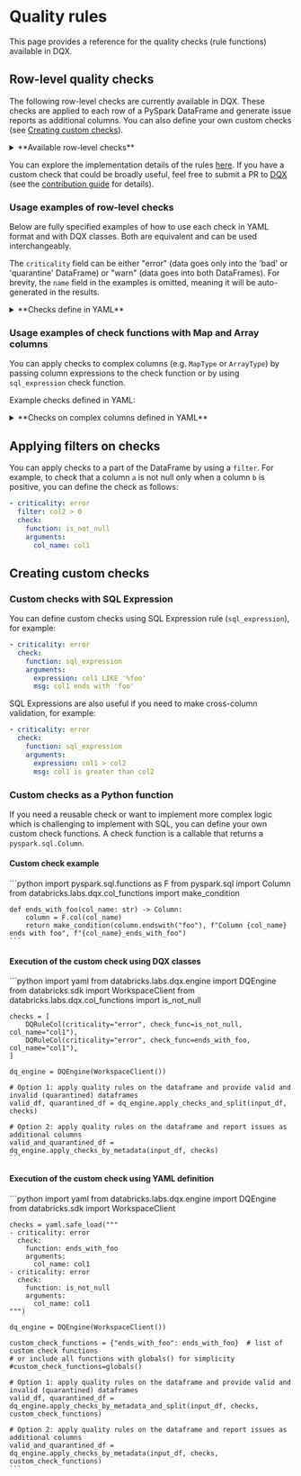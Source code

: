 
# Quality rules

This page provides a reference for the quality checks (rule functions) available in DQX.

## Row-level quality checks

The following row-level checks are currently available in DQX.
These checks are applied to each row of a PySpark DataFrame and generate issue reports as additional columns.
You can also define your own custom checks (see [Creating custom checks](#creating-custom-checks)).

<details style={{ backgroundColor: 'transparent', color: 'neutral' }}>
<summary>**Available row-level checks**</summary>
| Check                            | Description                                                                                                                                                                                                                        | Arguments                                                                                                                                                                                      |
| -------------------------------- | ---------------------------------------------------------------------------------------------------------------------------------------------------------------------------------------------------------------------------------- | ---------------------------------------------------------------------------------------------------------------------------------------------------------------------------------------------- |
| is_not_null                      | Checks whether the values in the input column are not null.                                                                                                                                                                        | col_name: column to check (can be a string column name or a column expression)                                                                                                                                                                 |
| is_not_empty                     | Checks whether the values in the input column are not empty (but may be null).                                                                                                                                                     | col_name: column to check (can be a string column name or a column expression)                                                                                                                                                                 |
| is_not_null_and_not_empty        | Checks whether the values in the input column are not null and not empty.                                                                                                                                                          | col_name: column to check (can be a string column name or a column expression); trim_strings: optional boolean flag to trim spaces from strings                                                                                                |
| is_in_list                       | Checks whether the values in the input column are present in the list of allowed values (null values are allowed).                                                                                                                 | col_name: column to check (can be a string column name or a column expression); allowed: list of allowed values                                                                                                                                |
| is_not_null_and_is_in_list       | Checks whether the values in the input column are not null and present in the list of allowed values.                                                                                                                              | col_name: column to check (can be a string column name or a column expression); allowed: list of allowed values                                                                                                                                |
| is_not_null_and_not_empty_array  | Checks whether the values in the array input column are not null and not empty.                                                                                                                                                    | col_name: column to check (can be a string column name or a column expression)                                                                                                                                                                 |
| is_in_range                      | Checks whether the values in the input column are in the provided range (inclusive of both boundaries).                                                                                                                            | col_name: column to check (can be a string column name or a column expression); min_limit: min limit as number, date, timestamp, column name or sql expression; max_limit: max limit as number, date, timestamp, column name or sql expression |
| is_not_in_range                  | Checks whether the values in the input column are outside the provided range (inclusive of both boundaries).                                                                                                                       | col_name: column to check (can be a string column name or a column expression); min_limit: min limit as number, date, timestamp, column name or sql expression; max_limit: max limit as number, date, timestamp, column name or sql expression |
| is_not_less_than                 | Checks whether the values in the input column are not less than the provided limit.                                                                                                                                                | col_name: column to check (can be a string column name or a column expression); limit: limit as number, date, timestamp, column name or sql expression                                                                                         |
| is_not_greater_than              | Checks whether the values in the input column are not greater than the provided limit.                                                                                                                                             | col_name: column to check (can be a string column name or a column expression); limit: limit as number, date, timestamp, column name or sql expression                                                                                         |
| is_valid_date                    | Checks whether the values in the input column have valid date formats.                                                                                                                                                             | col_name: column to check (can be a string column name or a column expression); date_format: optional date format (e.g. 'yyyy-mm-dd')                                                                                                          |
| is_valid_timestamp               | Checks whether the values in the input column have valid timestamp formats.                                                                                                                                                        | col_name: column to check (can be a string column name or a column expression); timestamp_format: optional timestamp format (e.g. 'yyyy-mm-dd HH:mm:ss')                                                                                       |
| is_not_in_future                 | Checks whether the values in the input column contain a timestamp that is not in the future, where 'future' is defined as current_timestamp + offset (in seconds).                                                                 | col_name: column to check (can be a string column name or a column expression); offset: offset to use; curr_timestamp: current timestamp, if not provided current_timestamp() function is used                                                 |
| is_not_in_near_future            | Checks whether the values in the input column contain a timestamp that is not in the near future, where 'near future' is defined as greater than the current timestamp but less than the current_timestamp + offset (in seconds).  | col_name: column to check (can be a string column name or a column expression); offset: offset to use; curr_timestamp: current timestamp, if not provided current_timestamp() function is used                                                 |
| is_older_than_n_days             | Checks whether the values in one input column are at least N days older than the values in another column.                                                                                                                         | col_name: column to check (can be a string column name or a column expression); days: number of days; curr_date: current date, if not provided current_date() function is used                                                                 |
| is_older_than_col2_for_n_days    | Checks whether the values in one input column are at least N days older than the values in another column.                                                                                                                         | col_name1: first column to check (can be a string column name or a column expression); col_name2: second column to check (can be a string column name or a column expression); days: number of days                                                                                            |
| is_unique                        | Checks whether the values in the input column are unique and reports an issue for each row that contains a duplicate value. Null values are not considered duplicates, following the ANSI SQL standard.                            | col_name: column to check (can be a string column name or a column expression): window_spec: optional window specification as a string or column object, you must handle NULLs correctly using coalesce() to prevent rows exclusion            |
| regex_match                      | Checks whether the values in the input column match a given regex.                                                                                                                                                                 | col_name: column to check (can be a string column name or a column expression); regex: regex to check; negate: if the condition should be negated (true) or not                                                                                |
| sql_expression                   | Checks whether the values meet the condition provided as an SQL expression, e.g. a = 'str1', a > b                                                                                                                                 | expression: sql expression to check; msg: optional message to output; name: optional name of the resulting column; negate: if the condition should be negated                                  |
</details>

You can explore the implementation details of the rules [here](https://github.com/databrickslabs/dqx/blob/main/src/databricks/labs/dqx/col_functions.py).
If you have a custom check that could be broadly useful, feel free to submit a PR to [DQX](https://github.com/databrickslabs/dqx) (see the [contribution guide](/docs/dev/contributing) for details).

### Usage examples of row-level checks

Below are fully specified examples of how to use each check in YAML format and with DQX classes. Both are equivalent and can be used interchangeably.

The `criticality` field can be either "error" (data goes only into the 'bad' or 'quarantine' DataFrame) or "warn" (data goes into both DataFrames).
For brevity, the `name` field in the examples is omitted, meaning it will be auto-generated in the results.

<details style={{ backgroundColor: 'transparent', color: 'neutral' }}>
<summary>**Checks define in YAML**</summary>
```yaml
# is_not_null check
- criticality: error
  check:
    function: is_not_null
    arguments:
      col_name: col1

# is_not_empty check
- criticality: error
  check:
    function: is_not_empty
    arguments:
      col_name: col1

# is_not_null_and_not_empty check
- criticality: error
  check:
    function: is_not_null_and_not_empty
    arguments:
      col_name: col1
      trim_strings: true

# is_in_list check
- criticality: error
  check:
    function: is_in_list
    arguments:
      col_name: col2
      allowed:
      - 1
      - 2
      - 3

# is_not_null_and_is_in_list check
- criticality: error
  check:
    function: is_not_null_and_is_in_list
    arguments:
      col_name: col2
      allowed:
      - 1
      - 2
      - 3

# is_not_null_and_not_empty_array check
- criticality: error
  check:
    function: is_not_null_and_not_empty_array
    arguments:
      col_name: col4

# is_in_range check
- criticality: error
  check:
    function: is_in_range
    arguments:
      col_name: col2
      min_limit: 1
      max_limit: 10
- criticality: error
  check:
    function: is_in_range
    arguments:
      col_name: col5
      min_limit: 2025-01-01
      max_limit: 2025-02-24
- criticality: error
  check:
    function: is_in_range
    arguments:
      col_name: col6
      min_limit: 2025-01-01 00:00:00
      max_limit: 2025-02-24 01:00:00
- criticality: error
  check:
    function: is_in_range
    arguments:
      col_name: col3
      min_limit: col2
      max_limit: col2 * 2

# is_not_in_range check
- criticality: error
  check:
    function: is_not_in_range
    arguments:
      col_name: col2
      min_limit: 11
      max_limit: 20
- criticality: error
  check:
    function: is_not_in_range
    arguments:
      col_name: col5
      min_limit: 2025-02-25
      max_limit: 2025-02-26
- criticality: error
  check:
    function: is_not_in_range
    arguments:
      col_name: col6
      min_limit: 2025-02-25 00:00:00
      max_limit: 2025-02-26 01:00:00
- criticality: error
  check:
    function: is_not_in_range
    arguments:
      col_name: col3
      min_limit: col2 + 10
      max_limit: col2 * 10

# is_not_less_than check
- criticality: error
  check:
    function: is_not_less_than
    arguments:
      col_name: col2
      limit: 0
- criticality: error
  check:
    function: is_not_less_than
    arguments:
      col_name: col5
      limit: 2025-01-01
- criticality: error
  check:
    function: is_not_less_than
    arguments:
      col_name: col6
      limit: 2025-01-01 01:00:00
- criticality: error
  check:
    function: is_not_less_than
    arguments:
      col_name: col3
      limit: col2 - 10

# is_not_greater_than check
- criticality: error
  check:
    function: is_not_greater_than
    arguments:
      col_name: col2
      limit: 10
- criticality: error
  check:
    function: is_not_greater_than
    arguments:
      col_name: col5
      limit: 2025-03-01
- criticality: error
  check:
    function: is_not_greater_than
    arguments:
      col_name: col6
      limit: 2025-03-24 01:00:00
- criticality: error
  check:
    function: is_not_greater_than
    arguments:
      col_name: col3
      limit: col2 + 10

# is_valid_date check
- criticality: error
  check:
    function: is_valid_date
    arguments:
      col_name: col5
- criticality: error
  name: col5_is_not_valid_date2
  check:
    function: is_valid_date
    arguments:
      col_name: col5
      date_format: yyyy-MM-dd

# is_valid_timestamp check
- criticality: error
  check:
    function: is_valid_timestamp
    arguments:
      col_name: col6
      timestamp_format: yyyy-MM-dd HH:mm:ss
- criticality: error
  name: col6_is_not_valid_timestamp2
  check:
    function: is_valid_timestamp
    arguments:
      col_name: col6

# is_not_in_future check
- criticality: error
  check:
    function: is_not_in_future
    arguments:
      col_name: col6
      offset: 86400

# is_not_in_near_future check
- criticality: error
  check:
    function: is_not_in_near_future
    arguments:
      col_name: col6
      offset: 36400

# is_older_than_n_days check
- criticality: error
  check:
    function: is_older_than_n_days
    arguments:
      col_name: col5
      days: 10000

# is_older_than_col2_for_n_days check
- criticality: error
  check:
    function: is_older_than_col2_for_n_days
    arguments:
      col_name1: col5
      col_name2: col6
      days: 2

# is_unique check
- criticality: error
  check:
    function: is_unique
    arguments:
      col_name: col1

# is_unique check with custom window
# provide default value for NULL in the time column of the window spec using coalesce() to prevent rows exclusion!
- criticality: error
  name: col1_is_not_unique2
  check:
    function: is_unique
    arguments:
      col_name: col1
      window_spec: window(coalesce(col6, '1970-01-01'), '10 minutes')

# regex_match check
- criticality: error
  check:
    function: regex_match
    arguments:
      col_name: col2
      regex: '[0-9]+'
      negate: false

# sql_expression check
- criticality: error
  check:
    function: sql_expression
    arguments:
      expression: col3 >= col2 and col3 <= 10
      msg: col3 is less than col2 and col3 is greater than 10
      name: custom_output_name
      negate: false
```
</details>

<details style={{ backgroundColor: 'transparent', color: 'neutral' }}>
<summary>**Checks defined using DQX classes**</summary>
```python
from databricks.labs.dqx.rule import DQRuleCol
from databricks.labs.dqx.col_functions import *
from datetime import datetime

checks = [
    DQRuleCol
        criticality="error",
        check_func=is_not_null, col_name="col1"
    ),
    DQRuleCol(
        criticality="error",
        check_func=is_not_empty, col_name="col1"
    ),
    DQRuleCol(
        criticality="error",
        check_func=is_not_null_and_not_empty, col_name="col1", check_func_kwargs={"trim_strings": True}
    ),
    DQRuleCol(
        criticality="error",
        check_func=is_in_list("col2", check_func_args=[[1, 2, 3]])
    ),
    DQRuleCol(
        criticality="error",
        check_func=is_not_null_and_is_in_list("col2", check_func_args=[[1, 2, 3]])
    ),
    DQRuleCol(
        criticality="error",
        check_func=is_not_null_and_not_empty_array, col_name="col4"
    ),
    DQRuleCol(
        criticality="error",
        check_func=is_in_range, col_name="col2", check_func_kwargs={"min_limit": 1, "max_limit": 10}
    ),
    DQRuleCol(
        criticality="error",
        check_func=is_in_range, col_name="col5", check_func_kwargs={"min_limit": datetime(2025, 1, 1).date(), "max_limit": datetime(2025, 2, 24).date()}
    ),
    DQRuleCol(
        criticality="error",
        check_func=is_in_range, col_name="col6", check_func_kwargs={"min_limit": datetime(2025, 1, 1, 0, 0, 0), "max_limit": datetime(2025, 2, 24, 1, 0, 0)}
    ),
    DQRuleCol(
        criticality="error",
        check_func=is_in_range, col_name="col3", check_func_kwargs={"min_limit": "col2", "max_limit": "col2 * 2"}
    ),
    DQRuleCol(
        criticality="error",
        check_func=is_not_in_range, col_name="col2", check_func_kwargs={"min_limit": 11, "max_limit": 20}
    ),
    DQRuleCol(
        criticality="error",
        check_func=is_not_in_range, col_name="col5", check_func_kwargs={"min_limit": datetime(2025, 2, 25).date(), "max_limit": datetime(2025, 2, 26).date()}
    ),
    DQRuleCol(
        criticality="error",
        check_func=is_not_in_range, col_name="col6", check_func_kwargs={"min_limit": datetime(2025, 2, 25, 0, 0, 0), "max_limit": datetime(2025, 2, 26, 1, 0, 0)}
    ),
    DQRuleCol(
        criticality="error",
        check_func=is_not_in_range, col_name="col3", check_func_kwargs={"min_limit": "col2 + 10", "max_limit": "col2 * 10"}
    ),
    DQRuleCol(
        criticality="error",
        check_func=is_not_less_than, col_name="col2", check_func_kwargs={"limit": 0}
    ),
    DQRuleCol(
        criticality="error",
        check_func=is_not_less_than, col_name="col5", check_func_kwargs={"limit": datetime(2025, 1, 1).date()}
    ),
    DQRuleCol(
        criticality="error",
        check_func=is_not_less_than, col_name="col6", check_func_kwargs={"limit": datetime(2025, 1, 1, 1, 0, 0)}
    ),
    DQRuleCol(
        criticality="error",
        check_func=is_not_less_than, col_name="col3", check_func_kwargs={"limit": "col2 - 10"}
    ),
    DQRuleCol(
        criticality="error",
        check_func=is_not_greater_than, col_name="col2", check_func_kwargs={"limit": 10}
    ),
    DQRuleCol(
        criticality="error",
        check_func=is_not_greater_than, col_name="col5", check_func_kwargs={"limit": datetime(2025, 3, 1).date()}
    ),
    DQRuleCol(
        criticality="error",
        check_func=is_not_greater_than, col_name="col6", check_func_kwargs={"limit": datetime(2025, 3, 24, 1, 0, 0)}
    ),
    DQRuleCol(
        criticality="error",
        check_func=is_not_greater_than, col_name="col3", check_func_kwargs={"limit": "col2 + 10"}
    ),
    DQRuleCol(
        criticality="error",
        check_func=is_valid_date, col_name="col5"
    ),
    DQRuleCol(
        criticality="error",
        check_func=is_valid_date, col_name="col5", check_func_kwargs={"date_format": "yyyy-MM-dd"},
        name="col5_is_not_valid_date2"
    ),
    DQRuleCol(
        criticality="error",
        check_func=is_valid_timestamp, col_name="col6"
    ),
    DQRuleCol(
        criticality="error",
        check_func=is_valid_timestamp, col_name="col6", check_func_kwargs={"timestamp_format": "yyyy-MM-dd HH:mm:ss"},
        name="col6_is_not_valid_timestamp2"
    ),
    DQRuleCol(
        criticality="error",
        check_func=is_not_in_future, col_name="col6", check_func_kwargs={"offset": 86400}
    ),
    DQRuleCol(
        criticality="error",
        check_func=is_not_in_near_future, col_name="col6", check_func_kwargs={"offset": 36400}
    ),
    DQRuleCol(
        criticality="error",
        check_func=is_older_than_n_days, col_name="col5", check_func_kwargs={"days": 10000}
    ),
    DQRuleCol(
        criticality="error",
        check_func=is_older_than_col2_for_n_days, check_func_args=["col5", "col6", 2]
    ),
    DQRuleCol(
        criticality="error",
        check_func=is_unique, col_name="col1"
    ),
    DQRuleCol(
        criticality="error",
        name="col1_is_not_unique2",
        # provide default value for NULL in the time column of the window spec using coalesce() to prevent rows exclusion!
        check_func=is_unique, col_name="col1", check_func_kwargs={"window_spec": F.window(F.coalesce(F.col("col6"), F.lit(datetime(1970, 1, 1))), "10 minutes")}
    ),
    DQRuleCol(
        criticality="error",
        check_func=regex_match, col_name="col2", check_func_kwargs={"regex": "[0-9]+", "negate": False}
    ),
    DQRuleCol(
        criticality="error",
        check_func=sql_expression,
        check_func_kwargs={
            "expression": "col3 >= col2 and col3 <= 10",
            "msg": "col3 is less than col2 and col3 is greater than 10",
            "name": "custom_output_name",
            "negate": False
        }
    ),
]
```
</details>

### Usage examples of check functions with Map and Array columns

You can apply checks to complex columns (e.g. `MapType` or `ArrayType`) by passing column expressions to the check function or by using `sql_expression` check function.

Example checks defined in YAML:

<details style={{ backgroundColor: 'transparent', color: 'neutral' }}>
<summary>**Checks on complex columns defined in YAML**</summary>
```yaml
# check a key is not null in a map column
- criticality: error
  check:
    function: is_not_null
    arguments:
      col_name: col("map_col").getItem("map_key")

# check first element in an array column is not null
- criticality: error
  check:
    function: is_not_null
    arguments:
      col_name: try_element_at("array_col", 1)

# check all elements in an array column do not exceed the specified limit
- criticality: error
  check:
    function: is_not_greater_than
    arguments:
      col_name: array_max("array_col")
      limit: current_date()

# check an array column contains a given value
- criticality: error
  check:
    function: is_not_less_than
    arguments:
      col_name: array_position("array_col", "search_value")
      limit: 1

# check a map column element value is less than 10
- criticality: error
  check:
    function: sql_expression
    arguments:
      expression: element_at(col1, 'key1') < 10
      msg: col1 element 'key1' is less than 10
      name: col1_element_key1_less_than_10
      negate: false

# check all elements in an array column are less than 10
- criticality: error
  check:
    function: sql_expression
    arguments:
      expression: not exists(col2, x -> x.key1 >= 10)
      msg: array col2 has an element greater than 10
      name: col2_all_elements_less_than_10
      negate: false
```
</details>

<details style={{ backgroundColor: 'transparent', color: 'neutral' }}>
<summary>**Checks on complex columns defined using DQX classes**</summary>
```python
import pyspark.sql.functions as F
from databricks.labs.dqx.rule import DQRuleCol
from databricks.labs.dqx.col_functions import *

checks = [
    # check a key is not null in a map column
    DQRuleCol(
        criticality="error",
        check=is_not_null(F.col("map_col").getItem("map_key"))
    ),
    # check first element in an array column is not null
    DQRuleCol(
        criticality="error",
        check=is_not_null(F.try_element_at("array_col", 1))
    ),
    # check all elements in an array column do not exceed the specified limit
    DQRuleCol(
        criticality="error",
        check=is_not_greater_than(F.array_max("array_col"), F.current_date())
    ),
    # check an array column contains a given value
    DQRuleCol(
        criticality="error",
        check=is_not_less_than(F.array_position("array_col", "search_value"), 1)
    ),
    # check a map column element value is less than 10
    DQRuleCol(
        criticality="error",
        check=sql_expression("element_at(col1, 'key1') < 10")
    ),
    # check all elements in an array column are less than 10
    DQRuleCol(
        criticality="error",
        check=sql_expression("not exists(col2, x -> x.key1 >= 10)")
    )
]
```
</details>

## Applying filters on checks

You can apply checks to a part of the DataFrame by using a `filter`.
For example, to check that a column `a` is not null only when a column `b` is positive, you can define the check as follows:
```yaml
- criticality: error
  filter: col2 > 0
  check:
    function: is_not_null
    arguments:
      col_name: col1
```

## Creating custom checks

### Custom checks with SQL Expression

You can define custom checks using SQL Expression rule (`sql_expression`),
for example:
```yaml
- criticality: error
  check:
    function: sql_expression
    arguments:
      expression: col1 LIKE '%foo'
      msg: col1 ends with 'foo'
```

SQL Expressions are also useful if you need to make cross-column validation, for example:
```yaml
- criticality: error
  check:
    function: sql_expression
    arguments:
      expression: col1 > col2
      msg: col1 is greater than col2
```

### Custom checks as a Python function

If you need a reusable check or want to implement more complex logic which is challenging to implement with SQL, you can define your own custom check functions.
A check function is a callable that returns a `pyspark.sql.Column`.

#### Custom check example

<Tabs>
  <TabItem value="Python" label="Python" default>
    ```python
    import pyspark.sql.functions as F
    from pyspark.sql import Column
    from databricks.labs.dqx.col_functions import make_condition

    def ends_with_foo(col_name: str) -> Column:
        column = F.col(col_name)
        return make_condition(column.endswith("foo"), f"Column {col_name} ends with foo", f"{col_name}_ends_with_foo")
    ```
  </TabItem>
</Tabs>

#### Execution of the custom check using DQX classes

<Tabs>
  <TabItem value="Python" label="Python" default>
    ```python
    import yaml
    from databricks.labs.dqx.engine import DQEngine
    from databricks.sdk import WorkspaceClient
    from databricks.labs.dqx.col_functions import is_not_null

    checks = [
        DQRuleCol(criticality="error", check_func=is_not_null, col_name="col1"),
        DQRuleCol(criticality="error", check_func=ends_with_foo, col_name="col1"),
    ]

    dq_engine = DQEngine(WorkspaceClient())

    # Option 1: apply quality rules on the dataframe and provide valid and invalid (quarantined) dataframes
    valid_df, quarantined_df = dq_engine.apply_checks_and_split(input_df, checks)

    # Option 2: apply quality rules on the dataframe and report issues as additional columns
    valid_and_quarantined_df = dq_engine.apply_checks_by_metadata(input_df, checks)
    ```
  </TabItem>
</Tabs>

#### Execution of the custom check using YAML definition

<Tabs>
  <TabItem value="Python" label="Python" default>
    ```python
    import yaml
    from databricks.labs.dqx.engine import DQEngine
    from databricks.sdk import WorkspaceClient

    checks = yaml.safe_load("""
    - criticality: error
      check:
        function: ends_with_foo
        arguments:
          col_name: col1
    - criticality: error
      check:
        function: is_not_null
        arguments:
          col_name: col1
    """)

    dq_engine = DQEngine(WorkspaceClient())

    custom_check_functions = {"ends_with_foo": ends_with_foo}  # list of custom check functions
    # or include all functions with globals() for simplicity
    #custom_check_functions=globals()

    # Option 1: apply quality rules on the dataframe and provide valid and invalid (quarantined) dataframes
    valid_df, quarantined_df = dq_engine.apply_checks_by_metadata_and_split(input_df, checks, custom_check_functions)

    # Option 2: apply quality rules on the dataframe and report issues as additional columns
    valid_and_quarantined_df = dq_engine.apply_checks_by_metadata(input_df, checks, custom_check_functions)
    ```
  </TabItem>
</Tabs>
